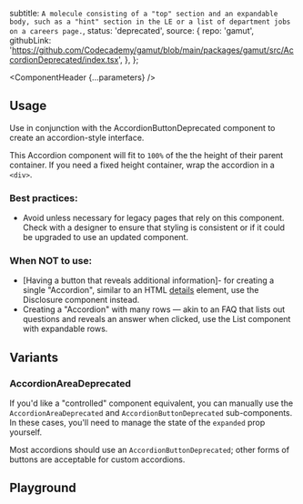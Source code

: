 


  subtitle: `A molecule consisting of a "top" section and an expandable body,
such as a "hint" section in the LE or a list of department jobs on a careers page.`,
  status: 'deprecated',
  source: {
    repo: 'gamut',
    githubLink:
      'https://github.com/Codecademy/gamut/blob/main/packages/gamut/src/AccordionDeprecated/index.tsx',
  },
};

<Meta of={AccordionDeprecatedStories} />

<ComponentHeader {...parameters} />

<Callout text="Note: This component is deprecated. For similar functionality, consider using Disclosure or a List component." />

## Usage

Use in conjunction with the AccordionButtonDeprecated component to create an accordion-style interface.

This Accordion component will fit to `100%` of the the height of their parent container. If you need a fixed height container, wrap the accordion in a `<div>`.

### Best practices:

- Avoid unless necessary for legacy pages that rely on this component. Check with a designer to ensure that styling is consistent or if it could be upgraded to use an updated component.

### When NOT to use:

- [Having a button that reveals additional information]- for creating a single "Accordion", similar to an HTML [details](https://developer.mozilla.org/en-US/docs/Web/HTML/Element/details) element, use the Disclosure component instead.
- Creating a "Accordion" with many rows — akin to an FAQ that lists out questions and reveals an answer when clicked, use the List component with expandable rows.

## Variants

### AccordionAreaDeprecated

If you'd like a "controlled" component equivalent, you can manually use the `AccordionAreaDeprecated` and `AccordionButtonDeprecated` sub-components. In these cases, you'll need to manage the state of the `expanded` prop yourself.

Most accordions should use an `AccordionButtonDeprecated`; other forms of buttons are acceptable for custom accordions.

<Canvas of={AccordionDeprecatedStories.AccordionAreaDeprecatedExample} />

## Playground

<Canvas sourceState="shown" of={AccordionDeprecatedStories.Default} />

<Controls />
